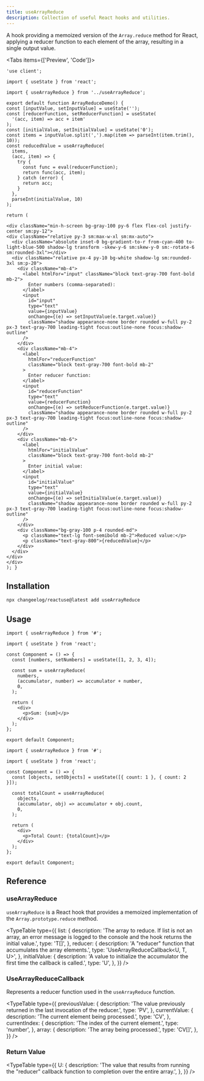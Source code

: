 ```yaml
---
title: useArrayReduce
description: Collection of useful React hooks and utilities.
---
```


A hook providing a memoized version of the `Array.reduce` method for React, applying a reducer function to each element of the array, resulting in a single output value.

<Tabs items={['Preview', 'Code']}>
  <Tab value="Preview">
    <ArrayReduceDemo />
  </Tab>
  <Tab value="Code">
  ```tsx
'use client';

import { useState } from 'react';

import { useArrayReduce } from '../useArrayReduce';

export default function ArrayReduceDemo() {
  const [inputValue, setInputValue] = useState('');
  const [reducerFunction, setReducerFunction] = useState(
    '(acc, item) => acc + item'
  );
  const [initialValue, setInitialValue] = useState('0');
  const items = inputValue.split(',').map(item => parseInt(item.trim(), 10));
  const reducedValue = useArrayReduce(
    items,
    (acc, item) => {
      try {
        const func = eval(reducerFunction);
        return func(acc, item);
      } catch (error) {
        return acc;
      }
    },
    parseInt(initialValue, 10)
  );

return (

<div className="min-h-screen bg-gray-100 py-6 flex flex-col justify-center sm:py-12">
  <div className="relative py-3 sm:max-w-xl sm:mx-auto">
    <div className="absolute inset-0 bg-gradient-to-r from-cyan-400 to-light-blue-500 shadow-lg transform -skew-y-6 sm:skew-y-0 sm:-rotate-6 sm:rounded-3xl"></div>
    <div className="relative px-4 py-10 bg-white shadow-lg sm:rounded-3xl sm:p-20">
      <div className="mb-4">
        <label htmlFor="input" className="block text-gray-700 font-bold mb-2">
          Enter numbers (comma-separated):
        </label>
        <input
          id="input"
          type="text"
          value={inputValue}
          onChange={(e) => setInputValue(e.target.value)}
          className="shadow appearance-none border rounded w-full py-2 px-3 text-gray-700 leading-tight focus:outline-none focus:shadow-outline"
        />
      </div>
      <div className="mb-4">
        <label
          htmlFor="reducerFunction"
          className="block text-gray-700 font-bold mb-2"
        >
          Enter reducer function:
        </label>
        <input
          id="reducerFunction"
          type="text"
          value={reducerFunction}
          onChange={(e) => setReducerFunction(e.target.value)}
          className="shadow appearance-none border rounded w-full py-2 px-3 text-gray-700 leading-tight focus:outline-none focus:shadow-outline"
        />
      </div>
      <div className="mb-6">
        <label
          htmlFor="initialValue"
          className="block text-gray-700 font-bold mb-2"
        >
          Enter initial value:
        </label>
        <input
          id="initialValue"
          type="text"
          value={initialValue}
          onChange={(e) => setInitialValue(e.target.value)}
          className="shadow appearance-none border rounded w-full py-2 px-3 text-gray-700 leading-tight focus:outline-none focus:shadow-outline"
        />
      </div>
      <div className="bg-gray-100 p-4 rounded-md">
        <p className="text-lg font-semibold mb-2">Reduced value:</p>
        <p className="text-gray-800">{reducedValue}</p>
      </div>
    </div>
  </div>
</div>
); }

````
</Tab>
</Tabs>

## Installation

```bash
npx changeelog/reactuse@latest add useArrayReduce
````

## Usage

```tsx
import { useArrayReduce } from '#';

import { useState } from 'react';

const Component = () => {
  const [numbers, setNumbers] = useState([1, 2, 3, 4]);

  const sum = useArrayReduce(
    numbers,
    (accumulator, number) => accumulator + number,
    0,
  );

  return (
    <div>
      <p>Sum: {sum}</p>
    </div>
  );
};

export default Component;
```

```tsx
import { useArrayReduce } from '#';

import { useState } from 'react';

const Component = () => {
  const [objects, setObjects] = useState([{ count: 1 }, { count: 2 }]);

  const totalCount = useArrayReduce(
    objects,
    (accumulator, obj) => accumulator + obj.count,
    0,
  );

  return (
    <div>
      <p>Total Count: {totalCount}</p>
    </div>
  );
};

export default Component;
```

## Reference

### useArrayReduce

`useArrayReduce` is a React hook that provides a memoized implementation of the `Array.prototype.reduce` method.

<TypeTable
  type={{
    list: {
      description:
        'The array to reduce. If list is not an array, an error message is logged to the console and the hook returns the initial value.',
      type: 'T[]',
    },
    reducer: {
      description: 'A "reducer" function that accumulates the array elements.',
      type: 'UseArrayReduceCallback<U, T, U>',
    },
    initialValue: {
      description:
        'A value to initialize the accumulator the first time the callback is called.',
      type: 'U',
    },
  }}
/>

### UseArrayReduceCallback

Represents a reducer function used in the `useArrayReduce` function.

<TypeTable
  type={{
    previousValue: {
      description:
        'The value previously returned in the last invocation of the reducer.',
      type: 'PV',
    },
    currentValue: {
      description: 'The current element being processed.',
      type: 'CV',
    },
    currentIndex: {
      description: 'The index of the current element.',
      type: 'number',
    },
    array: {
      description: 'The array being processed.',
      type: 'CV[]',
    },
  }}
/>

### Return Value

<TypeTable
  type={{
    U: {
      description:
        'The value that results from running the "reducer" callback function to completion over the entire array.',
    },
  }}
/>

